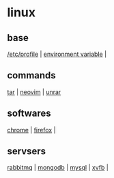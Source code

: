 = linux =

== base ==
[[/etc/profile]] | [[environment variable]] |
== commands ==
[[tar]] | [[neovim]] | [[unrar]]

== softwares == 
[[chrome]] | [[firefox]] |

== servsers ==
[[rabbitmq]] | [[mongodb]] | [[mysql]] | [[xvfb]] |
